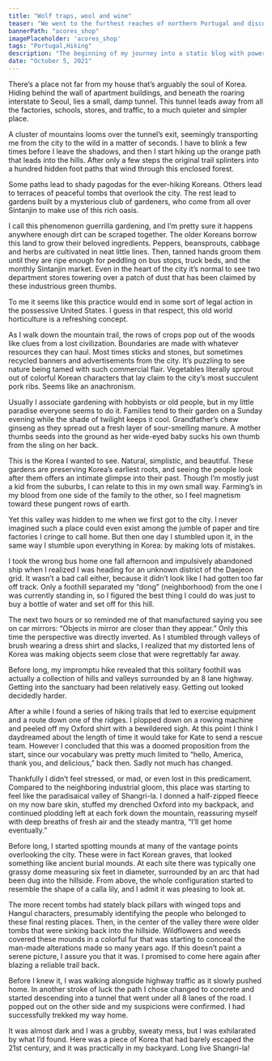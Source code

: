 ```yaml
---
title: "Wolf traps, wool and wine"
teaser: "We went to the furthest reaches of northern Portugal and discovered a primeval mountain landscape where time stood still. Have you ever seen a pit for rounding up and killing wolves? Yeah me neither..."
bannerPath: "acores_shop"
imagePlaceholder: 'acores_shop'
tags: "Portugal,Hiking"
description: "The beginning of my journey into a static blog with powerfully flexible component building capabilities"
date: "October 5, 2021"
---
```


There’s a place not far from my house that’s arguably the soul of Korea. Hiding behind the wall of apartment buildings, and beneath the roaring interstate to Seoul, lies a small, damp tunnel. This tunnel leads away from all the factories, schools, stores, and traffic, to a much quieter and simpler place.

A cluster of mountains looms over the tunnel’s exit, seemingly transporting me from the city to the wild in a matter of seconds. I have to blink a few times before I leave the shadows, and then I start hiking up the orange path that leads into the hills. After only a few steps the original trail splinters into a hundred hidden foot paths that wind through this enclosed forest.

Some paths lead to shady pagodas for the ever-hiking Koreans. Others lead to terraces of peaceful tombs that overlook the city. The rest lead to gardens built by a mysterious club of gardeners, who come from all over Sintanjin to make use of this rich oasis.

I call this phenomenon guerrilla gardening, and I’m pretty sure it happens anywhere enough dirt can be scraped together. The older Koreans borrow this land to grow their beloved ingredients. Peppers, beansprouts, cabbage and herbs are cultivated in neat little lines. Then, tanned hands groom them until they are ripe enough for peddling on bus stops, truck beds, and the monthly Sintanjin market. Even in the heart of the city it’s normal to see two department stores towering over a patch of dust that has been claimed by these industrious green thumbs.

To me it seems like this practice would end in some sort of legal action in the possessive United States. I guess in that respect, this old world horticulture is a refreshing concept.

As I walk down the mountain trail, the rows of crops pop out of the woods like clues from a lost civilization. Boundaries are made with whatever resources they can haul. Most times sticks and stones, but sometimes recycled banners and advertisements from the city. It’s puzzling to see nature being tamed with such commercial flair. Vegetables literally sprout out of colorful Korean characters that lay claim to the city’s most succulent pork ribs. Seems like an anachronism.

Usually I associate gardening with hobbyists or old people, but in my little paradise everyone seems to do it. Families tend to their garden on a Sunday evening while the shade of twilight keeps it cool. Grandfather’s chew ginseng as they spread out a fresh layer of sour-smelling manure. A mother thumbs seeds into the ground as her wide-eyed baby sucks his own thumb from the sling on her back.

This is the Korea I wanted to see. Natural, simplistic, and beautiful. These gardens are preserving Korea’s earliest roots, and seeing the people look after them offers an intimate glimpse into their past. Though I’m mostly just a kid from the suburbs, I can relate to this in my own small way. Farming’s in my blood from one side of the family to the other, so I feel magnetism toward these pungent rows of earth.

Yet this valley was hidden to me when we first got to the city. I never imagined such a place could even exist among the jumble of paper and tire factories I cringe to call home. But then one day I stumbled upon it, in the same way I stumble upon everything in Korea: by making lots of mistakes.

I took the wrong bus home one fall afternoon and impulsively abandoned ship when I realized I was heading for an unknown district of the Daejeon grid. It wasn’t a bad call either, because it didn’t look like I had gotten too far off track. Only a foothill separated my “dong” (neighborhood) from the one I was currently standing in, so I figured the best thing I could do was just to buy a bottle of water and set off for this hill.

The next two hours or so reminded me of that manufactured saying you see on car mirrors: “Objects in mirror are closer than they appear.” Only this time the perspective was directly inverted. As I stumbled through valleys of brush wearing a dress shirt and slacks, I realized that my distorted lens of Korea was making objects seem close that were regrettably far away.

Before long, my impromptu hike revealed that this solitary foothill was actually a collection of hills and valleys surrounded by an 8 lane highway. Getting into the sanctuary had been relatively easy. Getting out looked decidedly harder.

After a while I found a series of hiking trails that led to exercise equipment and a route down one of the ridges. I plopped down on a rowing machine and peeled off my Oxford shirt with a bewildered sigh. At this point I think I daydreamed about the length of time it would take for Kate to send a rescue team. However I concluded that this was a doomed proposition from the start, since our vocabulary was pretty much limited to “hello, America, thank you, and delicious,” back then. Sadly not much has changed.

Thankfully I didn’t feel stressed, or mad, or even lost in this predicament. Compared to the neighboring industrial gloom, this place was starting to feel like the paradisaical valley of Shangri-la. I donned a half-zipped fleece on my now bare skin, stuffed my drenched Oxford into my backpack, and continued plodding left at each fork down the mountain, reassuring myself with deep breaths of fresh air and the steady mantra, “I’ll get home eventually.”

Before long, I started spotting mounds at many of the vantage points overlooking the city. These were in fact Korean graves, that looked something like ancient burial mounds. At each site there was typically one grassy dome measuring six feet in diameter, surrounded by an arc that had been dug into the hillside. From above, the whole configuration started to resemble the shape of a calla lily, and I admit it was pleasing to look at.

The more recent tombs had stately black pillars with winged tops and Hangul characters, presumably identifying the people who belonged to these final resting places. Then, in the center of the valley there were older tombs that were sinking back into the hillside. Wildflowers and weeds covered these mounds in a colorful fur that was starting to conceal the man-made alterations made so many years ago. If this doesn’t paint a serene picture, I assure you that it was. I promised to come here again after blazing a reliable trail back.

Before I knew it, I was walking alongside highway traffic as it slowly pushed home. In another stroke of luck the path I chose changed to concrete and started descending into a tunnel that went under all 8 lanes of the road. I popped out on the other side and my suspicions were confirmed. I had successfully trekked my way home.

It was almost dark and I was a grubby, sweaty mess, but I was exhilarated by what I’d found. Here was a piece of Korea that had barely escaped the 21st century, and it was practically in my backyard. Long live Shangri-la!

